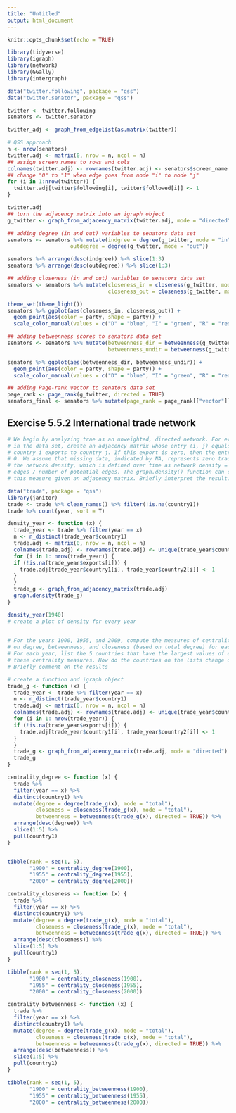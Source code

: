 ```yaml
---
title: "Untitled"
output: html_document
---
```


```r
knitr::opts_chunk$set(echo = TRUE)
```

```r
library(tidyverse)
library(igraph)
library(network)
library(GGally)
library(intergraph)

data("twitter.following", package = "qss")
data("twitter.senator", package = "qss")

twitter <- twitter.following
senators <- twitter.senator
```

```r
twitter_adj <- graph_from_edgelist(as.matrix(twitter))
```

```r
# QSS approach
n <- nrow(senators)
twitter.adj <- matrix(0, nrow = n, ncol = n)
## assign screen names to rows and cols
colnames(twitter.adj) <- rownames(twitter.adj) <- senators$screen_name 
## change "0" to "1" when edge goes from node "i" to node "j"
for (i in 1:nrow(twitter)) {
  twitter.adj[twitter$following[i], twitter$followed[i]] <- 1
} 

twitter.adj
## turn the adjacency matrix into an igraph object
g_twitter <- graph_from_adjacency_matrix(twitter.adj, mode = "directed", diag = FALSE)

## adding degree (in and out) variables to senators data set
senators <- senators %>% mutate(indgree = degree(g_twitter, mode = "in"), 
                    outdegree = degree(g_twitter, mode = "out"))

senators %>% arrange(desc(indgree)) %>% slice(1:3)
senators %>% arrange(desc(outdegree)) %>% slice(1:3)

## adding closeness (in and out) variables to senators data set
senators <- senators %>% mutate(closeness_in = closeness(g_twitter, mode = "in"), 
                                closeness_out = closeness(g_twitter, mode = "out"))

theme_set(theme_light())
senators %>% ggplot(aes(closeness_in, closeness_out)) + 
  geom_point(aes(color = party, shape = party)) +
  scale_color_manual(values = c("D" = "blue", "I" = "green", "R" = "red"))

## adding betweenness scores to senators data set
senators <- senators %>% mutate(betweenness_dir = betweenness(g_twitter, directed = TRUE), 
                                betweenness_undir = betweenness(g_twitter, directed = FALSE)) 

senators %>% ggplot(aes(betweenness_dir, betweenness_undir)) + 
  geom_point(aes(color = party, shape = party)) +
  scale_color_manual(values = c("D" = "blue", "I" = "green", "R" = "red"))

## adding Page-rank vector to senators data set
page_rank <- page_rank(g_twitter, directed = TRUE)
senators_final <- senators %>% mutate(page_rank = page_rank[["vector"]])
```

## Exercise 5.5.2 International trade network
```r
# We begin by analyzing trae as an unweighted, directed network. For every year
# in the data set, create an adjacency matrix whose entry (i, j) equals 1 if
# country i exports to country j. If this export is zero, then the entry equals
# 0. We assume that missing data, indicated by NA, represents zero trade. Plot
# the network density, which is defined over time as network density = number of
# edges / number of potential edges. The graph.density() function can compute
# this measure given an adjacency matrix. Briefly interpret the result.

data("trade", package = "qss")
library(janitor)
trade <- trade %>% clean_names() %>% filter(!is.na(country1))
trade %>% count(year, sort = T)

density_year <- function (x) {
  trade_year <- trade %>% filter(year == x) 
  n <- n_distinct(trade_year$country1)
  trade.adj <- matrix(0, nrow = n, ncol = n)
  colnames(trade.adj) <- rownames(trade.adj) <- unique(trade_year$country1)
  for (i in 1: nrow(trade_year)) { 
  if (!is.na(trade_year$exports[i])) {
    trade.adj[trade_year$country1[i], trade_year$country2[i]] <- 1
  }
  }
  trade_g <- graph_from_adjacency_matrix(trade.adj)
  graph.density(trade_g)
}

density_year(1940)
# create a plot of density for every year
  
```

```r
# For the years 1900, 1955, and 2009, compute the measures of centrality based
# on degree, betweenness, and closeness (based on total degree) for each year.
# For each year, list the 5 countries that have the largest values of each of
# these centrality measures. How do the countries on the lists change over time?
# Briefly comment on the results

# create a function and igraph object
trade_g <- function (x) {
  trade_year <- trade %>% filter(year == x) 
  n <- n_distinct(trade_year$country1)
  trade.adj <- matrix(0, nrow = n, ncol = n)
  colnames(trade.adj) <- rownames(trade.adj) <- unique(trade_year$country1)
  for (i in 1: nrow(trade_year)) { 
  if (!is.na(trade_year$exports[i])) {
    trade.adj[trade_year$country1[i], trade_year$country2[i]] <- 1
  }
  }
  trade_g <- graph_from_adjacency_matrix(trade.adj, mode = "directed")
  trade_g
}

centrality_degree <- function (x) {
  trade %>% 
  filter(year == x) %>% 
  distinct(country1) %>% 
  mutate(degree = degree(trade_g(x), mode = "total"), 
         closeness = closeness(trade_g(x), mode = "total"), 
         betweenness = betweenness(trade_g(x), directed = TRUE)) %>% 
  arrange(desc(degree)) %>% 
  slice(1:5) %>% 
  pull(country1)
}


tibble(rank = seq(1, 5), 
       "1900" = centrality_degree(1900), 
       "1955" = centrality_degree(1955), 
       "2000" = centrality_degree(2000))

centrality_closeness <- function (x) {
  trade %>% 
  filter(year == x) %>% 
  distinct(country1) %>% 
  mutate(degree = degree(trade_g(x), mode = "total"), 
         closeness = closeness(trade_g(x), mode = "total"), 
         betweenness = betweenness(trade_g(x), directed = TRUE)) %>% 
  arrange(desc(closeness)) %>% 
  slice(1:5) %>% 
  pull(country1)
}

tibble(rank = seq(1, 5), 
       "1900" = centrality_closeness(1900), 
       "1955" = centrality_closeness(1955), 
       "2000" = centrality_closeness(2000))

centrality_betweenness <- function (x) {
  trade %>% 
  filter(year == x) %>% 
  distinct(country1) %>% 
  mutate(degree = degree(trade_g(x), mode = "total"), 
         closeness = closeness(trade_g(x), mode = "total"), 
         betweenness = betweenness(trade_g(x), directed = TRUE)) %>% 
  arrange(desc(betweenness)) %>% 
  slice(1:5) %>% 
  pull(country1)
}

tibble(rank = seq(1, 5), 
       "1900" = centrality_betweenness(1900), 
       "1955" = centrality_betweenness(1955), 
       "2000" = centrality_betweenness(2000))
```
